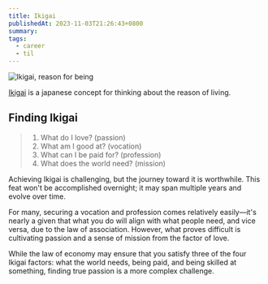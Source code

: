 ```yaml
---
title: Ikigai
publishedAt: 2023-11-03T21:26:43+0800
summary:
tags:
  - career
  - til
---
```


<Image
  src="/images/ikigai.png"
  width={500}
  height={500}
  alt="Ikigai, reason for being"
/>

[Ikigai](https://en.wikipedia.org/wiki/Ikigai) is a japanese concept for thinking about the reason of living.

## Finding Ikigai

> 1. What do I love? (passion)
> 2. What am I good at? (vocation)
> 3. What can I be paid for? (profession)
> 4. What does the world need? (mission)

Achieving Ikigai is challenging, but the journey toward it is worthwhile. This feat won't be accomplished overnight; it may span multiple years and evolve over time.

For many, securing a vocation and profession comes relatively easily—it's nearly a given that what you do will align with what people need, and vice versa, due to the law of association.
However, what proves difficult is cultivating passion and a sense of mission from the factor of love.

While the law of economy may ensure that you satisfy three of the four Ikigai factors: what the world needs, being paid, and being skilled at something, finding true passion is a more complex challenge.
